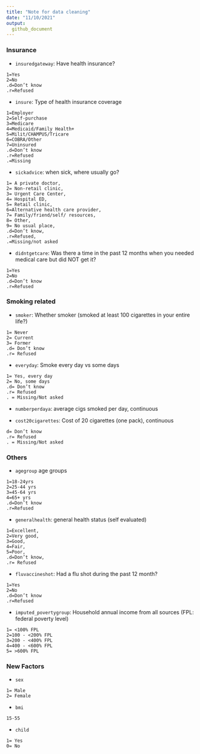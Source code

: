 ```yaml
---
title: "Note for data cleaning"
date: "11/10/2021"
output: 
  github_document
---
```




### Insurance

* `insuredgateway`: Have health insurance? 

```
1=Yes
2=No
.d=Don’t know
.r=Refused
```

* `insure`: Type of health insurance coverage

```
1=Employer
2=Self-purchase
3=Medicare
4=Medicaid/Family Health+
5=Milit/CHAMPUS/Tricare
6=COBRA/Other
7=Uninsured
.d=Don’t know
.r=Refused
.=Missing

```



* `sickadvice`: when sick, where usually go?

```
1= A private doctor,
2= Non-retail clinic,
3= Urgent Care Center,
4= Hospital ED,
5= Retail clinic,
6=Alternative health care provider,
7= Family/friend/self/ resources,
8= Other,
9= No usual place,
.d=Don’t know,
.r=Refused, 
.=Missing/not asked
```

* `didntgetcare`: Was there a time in the past 12 months when you
needed medical care but did NOT get it? 

```
1=Yes
2=No
.d=Don’t know
.r=Refused
```

### Smoking related

* `smoker`: Whether smoker (smoked at least 100 cigarettes in your entire life?)

```
1= Never
2= Current
3= Former
.d= Don’t know
.r= Refused
```

* `everyday`: Smoke every day vs some days

```
1= Yes, every day
2= No, some days
.d= Don’t know
.r= Refused
. = Missing/Not asked
```

* `numberperdaya`:  average cigs smoked per day, continuous

* `cost20cigarettes`: Cost of 20 cigarettes (one pack), continuous

```
d= Don’t know
.r= Refused  
. = Missing/Not asked
```

### Others

* `agegroup` age groups

```
1=18-24yrs
2=25-44 yrs
3=45-64 yrs
4=65+ yrs
.d=Don’t know
.r=Refused
```


* `generalhealth`: general health status (self evaluated)

```
1=Excellent, 
2=Very good, 
3=Good, 
4=Fair, 
5=Poor, 
.d=Don’t know,  
.r= Refused
```

* `fluvaccineshot`:  Had a flu shot during the past 12 month?

```
1=Yes
2=No
.d=Don’t know
.r=Refused
```

* `imputed_povertygroup`: Household annual income from all sources (FPL: federal poverty level)

```
1= <100% FPL
2=100 - <200% FPL
3=200 - <400% FPL
4=400 - <600% FPL
5= >600% FPL
```
### New Factors

* `sex`

```
1= Male
2= Female

```

* `bmi`

```
15-55
```


* `child`

```
1= Yes
0= No
```



